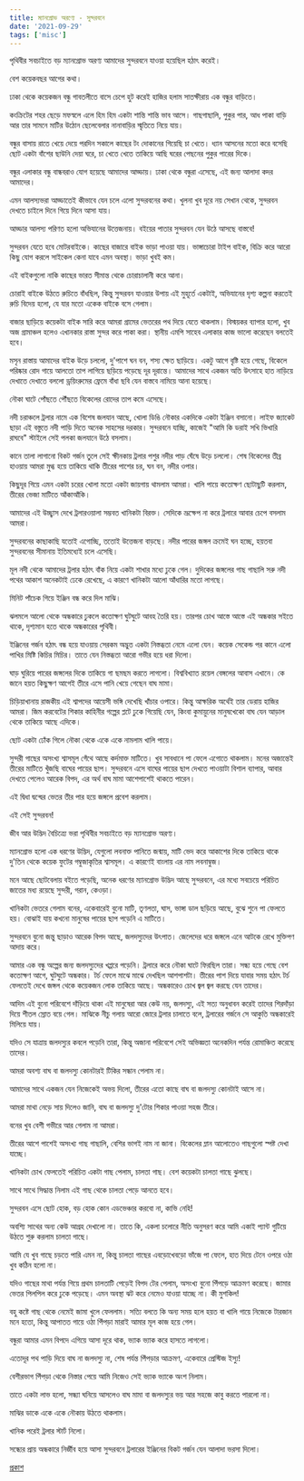 ```yaml
---
title: ম্যানগ্রোভ অরণ্যে - সুন্দরবনে
date: '2021-09-29'
tags: ['misc']
---
```


পৃথিবীর সবচাইতে বড় ম্যানগ্রোভ অরণ্য আমাদের সুন্দরবনে   যাওয়া হয়েছিল হঠাৎ করেই।

বেশ কয়েকবছর আগের কথা।

ঢাকা থেকে কয়েকজন বন্ধু গাবতলীতে বাসে চেপে হুট করেই হাজির হলাম সাতক্ষীরায় এক বন্ধুর বাড়িতে।

কংক্রিটের শহর ছেড়ে মফস্বলে এলে হিম হিম একটা শান্তি শান্তি ভাব আসে। গাছগাছালি, পুকুর পার, আধ পাকা বাড়ি আর তার সামনে মাটির উঠোন ছেলেবেলার নানাবাড়ির স্মৃতিতে নিয়ে যায়।

বন্ধুর বাসায় রাতে খেয়ে দেয়ে পরদিন সকালে কাছের টং দোকানের গিয়েছি চা খেতে। ধ্যান আসনের মতো করে বসেছি ছোট একটা বাঁশের ছাউনি দেয়া ঘরে, চা খেতে খেতে তাকিয়ে আছি ঘরের পেছনের পুকুর পারের দিকে। 

বন্ধুর এলাকার বন্ধু বান্ধবরাও যোগ হয়েছে আমাদের আড্ডায়। ঢাকা থেকে বন্ধুরা এসেছে, এই জন্য আলাদা কদর আমাদের।

এমন আলস্যভরা আড্ডাতেই কীভাবে যেন চলে এলো সুন্দরবনের কথা। খুলনা খুব দূরে নয় সেখান থেকে, সুন্দরবন দেখতে চাইলে দিনে গিয়ে দিনে আসা যায়।

আড্ডার আলস্য পরিণত হলো অভিযানের উত্তেজনায়। বইয়ের পাতার সুন্দরবন যেন উঠে আসছে বাস্তবে!

সুন্দরবন যেতে হবে মোটরবাইকে। কাছের বাজারে বাইক ভাড়া পাওয়া যায়। ভাঙ্গাচোরা টাইপ বাইক, বিক্রি করে আরো কিছু যোগ করলে সাইকেল কেনা যাবে এমন অবস্থা। ভাড়া খুবই কম। 

এই বাইকগুলো নাকি কাছের ভারত সীমান্ত থেকে চোরাচালানী করে আনা। 

চোরাই বাইকে উঠতে রুচিতে বাঁধছিল, কিন্তু সুন্দরবন যাওয়ার উপায় এই মুহূর্তে একটাই, অভিযানের দৃশ্য কল্পনা করতেই রুচি বিদেয় হলো, যে যার মতো একেক বাইকে বসে গেলাম।

বাজার ছাড়িয়ে কয়েকটা বাইক সারি করে আমরা গ্রামের ভেতরের পথ দিয়ে যেতে থাকলাম। বিস্ময়কর ব্যাপার হলো, খুব অজ গ্রামাঞ্চল হলেও এখানকার রাস্তা সুন্দর করে পাকা করা। স্থানীয় এমপি সাহেব এলাকার কাজ ভালো করেছেন বলতেই হবে।

মসৃন রাস্তায় আমাদের বাইক উড়ে চললো, দু'পাশে ঘন বন, শস্য ক্ষেত ছাড়িয়ে। একটু আগে বৃষ্টি হয়ে গেছে, বিকেলে পরিষ্কার রোদ গায়ে আলতো তাপ লাগিয়ে ছড়িয়ে পড়েছে দূর দূরান্তে। আমাদের সাথে একজন অতি উৎসাহে হাত নাড়িয়ে দেখাতে দেখাতে বললো ড্রয়িংরুমের ফ্রেমে বাঁধা ছবি যেন বাস্তবে নামিয়ে আনা হয়েছে।

নৌকা ঘাটে পোঁছতে পৌঁছতে বিকেলের রোদের তাপ কমে এসেছে। 

নদী চরাঞ্চলে ট্রলার নামে এক বিশেষ জলযান আছে, খোলা ডিঙি নৌকার একদিকে একটা ইঞ্জিন বসানো। লাইফ জ্যাকেট ছাড়া এই বস্তুতে নদী পাড়ি দিতে অনেক সাহসের দরকার। সুন্দরবনে যাচ্ছি, কাজেই "আমি কি ডরাই সখি ভিখারি রাঘবে" স্টাইলে সেই পলকা জলযানে উঠে বসলাম।

কানে তালা লাগানো বিকট গর্জন তুলে সেই ক্ষীনকায় ট্রলার পশুর নদীর পাড় ঘেঁষে উড়ে চললো। শেষ বিকেলের তীব্র হাওয়ায় আমরা মুগ্ধ হয়ে তাকিয়ে থাকি তীরের পাশের চর, ঘন বন, নদীর ওপার।

কিছুদূর গিয়ে এমন একটা চরের খোলা মতো একটা জায়গায় থামলাম আমরা। খালি পায়ে কতোক্ষণ ছোটাছুটি করলাম, তীরের ভেজা মাটিতে আঁকাআঁকি।

আমাদের এই উচ্ছ্বাস দেখে ট্রলারওয়ালা সম্ভবত খানিকটা বিরক্ত। সেদিকে ভ্রূক্ষেপ না করে ট্রলারে আবার চেপে বসলাম আমরা।

সুন্দরবনের কাছাকাছি যতোই এগোচ্ছি, ততোই উত্তেজনা বাড়ছে। নদীর পারের জঙ্গল ক্রমেই ঘন হচ্ছে, হয়তবা সুন্দরবনের সীমানায় ইতিমধ্যেই চলে এসেছি।

মূল নদী থেকে আমাদের ট্রলার হঠাৎ বাঁক নিয়ে একটা শাখার মধ্যে ঢুকে গেল। দুদিকের জঙ্গলের গাছ গাছালি সরু নদী পথের আকাশ অনেকটাই ঢেকে রেখেছে, এ কারণে খানিকটা আলো আঁধারির মতো লাগছে। 

মিনিট পাঁচেক গিয়ে ইঞ্জিন বন্ধ করে দিল মাঝি।

ঝলমলে আলো থেকে অন্ধকারে ঢুকলে কতোক্ষণ ঘুটঘুটে আবহ তৈরি হয়। তারপর চোখ আস্তে আস্তে এই অন্ধকার সইতে থাকে, দৃশ্যমান হতে থাকে অন্ধকারের পৃথিবী।

ইঞ্জিনের গর্জন হঠাৎ বন্ধ হয়ে যাওয়ায় সেরকম অদ্ভুত একটা নিস্তব্ধতা নেমে এলো যেন। কয়েক সেকেন্ড পর কানে এলো পাখির মিষ্টি কিচির মিচির। তাতে যেন নিস্তব্ধতা আরো গভীর হয়ে ধরা দিলো।

ঘাড় ঘুরিয়ে পারের জঙ্গলের দিকে তাকিয়ে গা ছমছম করতে লাগলো। বিশ্ববিখ্যাত রয়েল বেঙ্গলের আবাস এখানে। কে জানে হয়ত কিছুক্ষণ আগেই তীরে এসে পানি খেয়ে গেছেন বাঘ মামা।

চিড়িয়াখানায় রাজকীয় এই শ্বাপদের আয়েসী ভঙ্গি দেখেছি খাঁচার ওপারে। কিন্তু আক্ষরিক অর্থেই তার ডেরায় হাজির আমরা। জিম করবেটের শিকার কাহিনীর গল্পের প্লটে ঢুকে গিয়েছি যেন, কিংবা কুমায়ুনের মানুষখেকো বাঘ যেন আড়াল থেকে তাকিয়ে আছে এদিকে।

ছোট একটা ঢোঁক গিলে নৌকা থেকে একে একে নামলাম খালি পায়ে।

সুন্দরী গাছের অসংখ্য শ্বাসমূল গেঁথে আছে কর্দমাক্ত মাটিতে। খুব সাবধানে পা ফেলে এগোতে থাকলাম। মনের অজান্তেই তীরের মাটিতে খুঁজছি বাঘের পায়ের ছাপ। সুন্দরবনে এসে বাঘের পায়ের ছাপ দেখতে পাওয়াটা বিশাল ব্যাপার, আবার দেখতে পেলেও আরেক বিপদ, এর অর্থ বাঘ মামা আশেপাশেই থাকতে পারেন।

এই দ্বিধা দ্বন্দ্বের ভেতর তীর পার হয়ে জঙ্গলে প্রবেশ করলাম।

এই সেই সুন্দরবন! 

জীব আর উদ্ভিদ বৈচিত্র‍্যে ভরা পৃথিবীর সবচাইতে বড় ম্যানগ্রোভ অরণ্য।

ম্যানগ্রোভ হলো এক ধরণের উদ্ভিদ, যেগুলো লবনাক্ত পানিতে জন্মায়, মাটি ভেদ করে আকাশের দিকে তাকিয়ে থাকে দু'তিন থেকে কয়েক ফুটের গম্বুজাকৃতির শ্বাসমূল। এ কারণেই বাংলায় এর নাম লবনাম্বুজ।

মনে আছে ছোটবেলায় বইতে পড়েছি, অনেক ধরণের ম্যানগ্রোভ উদ্ভিদ আছে সুন্দরবনে, এর মধ্যে সবচেয়ে পরিচিত জাতের মধ্য রয়েছে সুন্দরী, গরান, কেওড়া।

খানিকটা ভেতরে গেলাম বনের, একেবারেই বুনো মাটি, তৃণলতা, ঘাস, ভাঙ্গা ডাল ছড়িয়ে আছে, বুঝে শুনে পা ফেলতে হয়। বোঝাই যায় কখনো মানুষের পায়ের ছাপ পড়েনি এ মাটিতে।

সুন্দরবনে বুনো জন্তু ছাড়াও আরেক বিপদ আছে, জলদস্যুদের উৎপাত। জেলেদের ধরে জঙ্গলে এনে আটকে রেখে মুক্তিপণ আদায় করে। 

আমার এক বন্ধু অল্পের জন্য জলদস্যুদের খপ্পরে পড়েনি। ট্রলারে করে নৌকা ঘাটে ফিরছিল তারা। সন্ধ্য হয়ে গেছে বেশ কতোক্ষণ আগে, ঘুটঘুটে অন্ধকার। টর্চ ফেলে মাঝে মাঝে দেখছিল আশপাশটা। তীরের পাশ দিয়ে যাবার সময় হঠাৎ টর্চ ফেলতেই দেখে জঙ্গল থেকে কয়েকজন লোক তাকিয়ে আছে। অন্ধকারেও চোখ জ্বল জ্বল করছে যেন তাদের।

আদিম এই বুনো পরিবেশে দাঁড়িয়ে থাকা এই মানুষেরা আর কেউ নয়, জলদস্যু, এই সত্য অনুধাবন করেই তাদের শিরদাঁড়া দিয়ে শীতল স্রোত বয়ে গেল। মাঝিকে নীচু গলায় আরো জোরে ট্রলার চালাতে বলে, ট্রলারের গর্জনে সে আকুতি অন্ধকারেই মিলিয়ে যায়।

যদিও সে যাত্রায় জলদস্যুর কবলে পড়েনি তারা, কিন্তু অজানা পরিবেশে সেই অভিজ্ঞতা অনেকদিন পর্যন্ত রোমাঞ্চিত করেছে তাদের।

আমরা অবশ্য বাঘ বা জলদস্যু কোনটারই টিকির সন্ধান পেলাম না।

আমাদের সাথে একজন যেন নিজেকেই অভয় দিলো, তীরের এতো কাছে বাঘ বা জলদস্যু কোনটাই আসে না।

আমরা মাথা নেড়ে সায় দিলেও জানি, বাঘ বা জলদস্যু দু'টোর শিকার পাওয়া সহজ তীরে।

বনের খুব বেশী গভীরে আর গেলাম না আমরা।

তীরের আশে পাশেই অসংখ্য গাছ গাছালি, বেশির ভাগই নাম না জানা। বিকেলের ম্লান আলোতেও গাছগুলো স্পষ্ট দেখা যাচ্ছে।

খানিকটা চোখ ফেলতেই পরিচিত একটা গাছ পেলাম, চালতা গাছ। বেশ কয়েকটা চালতা গাছে ঝুলছে।

সাথে সাথে সিদ্ধান্ত নিলাম এই গাছ থেকে চালতা পেড়ে আনতে হবে। 

সুন্দরবন এসে ছোট হোক, বড় হোক কোন এডভেঞ্চার করবো না, কাভি নেহি!

অবশ্যি সাথের অন্য কেউ আগ্রহ দেখালো না। তাতে কি, একলা চলোরে নীতি অনুসরণ করে আমি একাই প্যান্ট গুটিয়ে উঠতে শুরু করলাম চালতা গাছে। 

আমি যে খুব গাছে চড়তে পারি এমন না, কিন্তু চালতা গাছের এবড়োখেবড়ো ভাঁজে পা ফেলে, হাত দিয়ে টেনে ওপরে ওঠা খুব কঠিন হলো না।

যদিও গাছের মাথা পর্যন্ত গিয়ে প্রথম চালতাটি পেড়েই বিপদ টের পেলাম, অসংখ্য বুনো পিঁপড়ে আক্রমণ করেছে। জামার ভেতর পিলপিল করে ঢুকে পড়েছে। এমন অবস্থা ঝট করে নেমেও যাওয়া যাচ্ছে না। কী মুশকিল!

বহু কষ্টে গাছ থেকে নেমেই জামা খুলে ফেললাম। সত্যি বলতে কি অন্য সময় হলে হয়ত বা খালি গায়ে নিজেকে টারজান মনে হতো, কিন্তু আপাতত গায়ে ওঠা পিঁপড়া মারাই আমার মূল কাজ হয়ে গেল।

বন্ধুরা আমার এমন বিপদে এগিয়ে আসা দূরে থাক, ভ্যাক ভ্যাক করে হাসতে লাগলো। 

এতোদূর পথ পাড়ি দিয়ে বাঘ না জলদস্যু না, শেষ পর্যন্ত পিঁপড়ার আক্রমণ, একেবারে প্রেস্টিজ ইস্যু!

বেশীরভাগ পিঁপড়া থেকে নিস্তার পেয়ে আমি নিজেও সেই ভ্যাক ভ্যাকে অংশ নিলাম।

তাতে একটা লাভ হলো, সন্ধ্যা ঘনিয়ে আসলেও বাঘ মামা বা জলদস্যুর ভয় আর সহজে কাবু করতে পারলো না। 

মাঝির ডাকে একে একে নৌকায় উঠতে থাকলাম। 

খানিক পরেই ট্রলার স্টার্ট নিলো। 

সন্ধ্যের প্রায় অন্ধকারে নির্জীব হয়ে আসা সুন্দরবনে ট্রলারের ইঞ্জিনের বিকট গর্জন যেন আলাদা ভরসা দিলো।

[প্রকাশ](https://www.facebook.com/ashraful.alam/posts/10157777261550583)